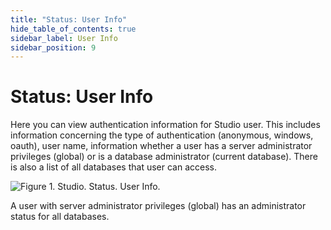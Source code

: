 ```yaml
---
title: "Status: User Info"
hide_table_of_contents: true
sidebar_label: User Info
sidebar_position: 9
---
```



# Status: User Info

Here you can view authentication information for Studio user. This includes information concerning the type of authentication (anonymous, windows, oauth), user name, information whether a user has a server administrator privileges (global) or is a database administrator (current database). There is also a list of all databases that user can access. 

![Figure 1. Studio. Status. User Info.](./assets/status-user_info-1.png)

<Admonition type="info" title="Info">
A user with server administrator privileges (global) has an administrator status for all databases.
</Admonition>
